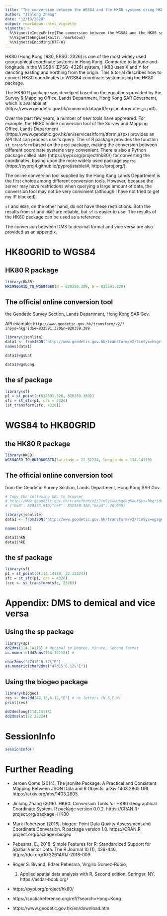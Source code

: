```yaml
---
title: "The conversion between the WGS84 and the HK80 systems using HK80 and other tools"
author: "Jinlong Zhang"
date: "12/13/2020"
output: rmarkdown::html_vignette
vignette: >
  %\VignetteIndexEntry{The conversion between the WGS84 and the HK80 systems using HK80 and other tools}
  %\VignetteEngine{knitr::rmarkdown}
  %\VignetteEncoding{UTF-8}
---
```


HK80 (Hong Kong 1980, EPSG: 2326) is one of the most widely used geographical coordinate systems in Hong Kong. Compared to latitude and longitude in the WGS84 (EPSG: 4326) system,  HK80 uses X and Y for denoting easting and northing from the origin. This tutorial describes how to convert HK80 coordinates to WGS84 coordinate system using the HK80 package.

The HK80 R package was develped based on the equations provided by the Survey & Mapping Office, Lands Department, Hong Kong SAR Governemt, which is available at (https://www.geodetic.gov.hk/common/data/pdf/explanatorynotes_c.pdf).

Over the past few years, a number of new tools have appreared. For example, the HK80 online  conversion tool of the Survey and Mapping Office, Lands Department (https://www.geodetic.gov.hk/en/services/tform/tform.aspx) provides an API that can process user's query. The `sf` R package provides the function `st_transform` based on the `proj` package, making the conversion between different coordinate systems very convenient. There is also a Python package called `hk80` (https://pypi.org/project/hk80/) for converting the coordinates, basing upon the more widely used package `pyproj` (https://pyproj4.github.io/pyproj/stable/#, https://proj.org/).

The online conversion tool supplied by the Hong Kong Lands Department is the first choice among different conversion tools. However, because the server may have restrictions when querying a large amount of data, the conversion tool may not be very convinient (although I have not tried to get my IP blocked).

`sf` and `HK80`, on the other hand, do not have these restrictions. Both the results from `sf` and `HK80` are reliable, but `sf` is easier to use. The results of the HK80 package can be used as a reference.

The conversion between DMS to decimal format and vice versa are also provided as an appendix.

# HK80GRID to WGS84

## HK80 R package
```R
library(HK80)
HK1980GRID_TO_WGS84GEO(N = 820359.389, E = 832591.320)
```

## The official online conversion tool
the Geodetic Survey Section, Lands Department, Hong Kong SAR Gov.

API example: `http://www.geodetic.gov.hk/transform/v2/?inSys=hkgrid&e=832591.320&n=820359.389`

```R
library(jsonlite)
data1 <- fromJSON("http://www.geodetic.gov.hk/transform/v2/?inSys=hkgrid&e=832591.320&n=820359.389")
names(data1)

data1$wgsLat

data1$wgsLong
```

## the sf package
```R
library(sf)
p1 = st_point(c(832591.320, 820359.389))
sfc = st_sfc(p1, crs = 2326)
(st_transform(sfc, 4326))
```

# WGS84 to HK80GRID

## the HK80 R package
```R
library(HK80)
WGS84GEO_TO_HK1980GRID(latitude = 22.32224, longitude = 114.14118)
```

## The official online conversion tool
from the Geodetic Survey Section, Lands Department, Hong Kong SAR Gov.

```R
# Copy the following URL to browser
# http://www.geodetic.gov.hk/transform/v2/?inSys=wgsgeog&outSys=hkgrid&lat=22.32224&long=114.14118&h=23.128
# {"hkN": 820358.910,"hkE": 832590.508,"hkpd": 26.009}

library(jsonlite)
data1 <- fromJSON("http://www.geodetic.gov.hk/transform/v2/?inSys=wgsgeog&outSys=hkgrid&lat=22.32224&long=114.14118&h=23.128")

names(data1)

data1$hkN
data1$hkE
```

## the sf package

```R
library(sf)
p1 = st_point(c(114.14118, 22.32224))
sfc = st_sfc(p1, crs = 4326)
(ccc <- st_transform(sfc, 2326))
```

# Appendix: DMS to demical and vice versa

## Using the sp package

```R
library(sp)
dd2dms(114.14118) # decimal to Degree, Minute, Second format
as.numeric(dd2dms(114.14118)) #

char2dms("47d15'6.12\"E")
as.numeric(char2dms("47d15'6.12\"E"))
```

## Using the biogeo package
```R
library(biogeo)
res <- dms2dd(47,15,6.12,"E") # ns letters (N,S,E,W)
print(res)

dd2dmslong(114.14118)
dd2dmslat(22.32224)
```

# SessionInfo
```R
sessionInfo()
```


# Further Reading

- Jeroen Ooms (2014). The jsonlite Package: A Practical and
  Consistent Mapping Between JSON Data and R Objects.
  arXiv:1403.2805 URL
  https://arxiv.org/abs/1403.2805.

- Jinlong Zhang (2016). HK80: Conversion Tools for HK80
  Geographical Coordinate System. R package version 0.0.2.
  https://CRAN.R-project.org/package=HK80

- Mark Robertson (2016). biogeo: Point Data Quality
  Assessment and Coordinate Conversion. R package version
  1.0. https://CRAN.R-project.org/package=biogeo

- Pebesma, E., 2018. Simple Features for R: Standardized
  Support for Spatial Vector Data. The R Journal 10 (1),
  439-446, https://doi.org/10.32614/RJ-2018-009

- Roger S. Bivand, Edzer Pebesma, Virgilio Gomez-Rubio,
  1.    Applied spatial data analysis with R, Second
  edition. Springer, NY. https://asdar-book.org/

- https://pypi.org/project/hk80/

- https://spatialreference.org/ref/?search=Hong+Kong

- https://www.geodetic.gov.hk/en/download.htm

